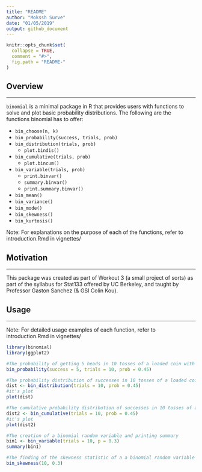 ```yaml
---
title: "README"
author: "Mokssh Surve"
date: "01/05/2019"
output: github_document
---
```


```r
knitr::opts_chunk$set(
  collapse = TRUE,
  comment = "#>",
  fig.path = "README-"
)
```

## Overview
***
`binomial` is a minimal package in R that provides users with functions to solve and plot basic probability distributions.
The following are the functions binomial has to offer:

* `bin_choose(n, k)`  
* `bin_probability(success, trials, prob)`  
* `bin_distribution(trials, prob)`  
  + `plot.bindis()`  
* `bin_cumulative(trials, prob)`  
  + `plot.bincum()`  
* `bin_variable(trials, prob)`  
  + `print.binvar()`  
  + `summary.binvar()`  
  + `print.summary.binvar()`  
* `bin_mean()`
* `bin_variance()`
* `bin_mode()`
* `bin_skewness()`
* `bin_kurtosis()`

Note: For explanations on the purpose of each of the functions, refer to introduction.Rmd in vignettes/


## Motivation
***
This package was created as part of Workout 3 (a small project of sorts) as part of the syllabus for Stat133 offered by UC Berkeley, and taught by Professor Gaston Sanchez (& GSI Colin Kou).


## Usage
***
Note: For detailed usage examples of each function, refer to introduction.Rmd in vignettes/

```r
library(binomial)
library(ggplot2)

#The probability of getting 5 heads in 10 tosses of a loaded coin with 45% chance of heads:
bin_probability(success = 5, trials = 10, prob = 0.45)

#The probability distribution of successes in 10 tosses of a loaded coin with 45% chance of heads:
dist <- bin_distribution(trials = 10, prob = 0.45)
#it's plot
plot(dist)

#The cumulative probability distribution of successes in 10 tosses of a loaded coin with 45% chance of heads:
dist2 <- bin_cumulative(trials = 10, prob = 0.45)
#it's plot
plot(dist2)

#The creation of a binomial random variable and printing summary
bin1 <- bin_variable(trials = 10, p = 0.3) 
summary(bin1)

#The finding of the skewness statistic of a a binomial random variable
bin_skewness(10, 0.3)

```
